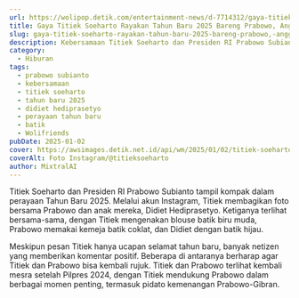 ```yaml
---
url: https://wolipop.detik.com/entertainment-news/d-7714312/gaya-titiek-soeharto-rayakan-tahun-baru-2025-bareng-prabowo-anggun-berbatik?mtype=mpc.ctr.A-boxccxmpcxmp-modelA
title: Gaya Titiek Soeharto Rayakan Tahun Baru 2025 Bareng Prabowo, Anggun Berbatik
slug: gaya-titiek-soeharto-rayakan-tahun-baru-2025-bareng-prabowo,-anggun-berbatik
description: Kebersamaan Titiek Soeharto dan Presiden RI Prabowo Subianto memang selalu mencuri atensi. Meski sudah bercerai namun keduanya masih terlihat kompak.
category:
  - Hiburan
tags:
  - prabowo subianto
  - kebersamaan
  - titiek soeharto
  - tahun baru 2025
  - didiet hediprasetyo
  - perayaan tahun baru
  - batik
  - Wolifriends
pubDate: 2025-01-02
cover: https://awsimages.detik.net.id/api/wm/2025/01/02/titiek-soeharto-bersama-prabowo_169.png?wid=54&w=650&v=1&t=jpeg
coverAlt: Foto Instagram/@titieksoeharto
author: MixtralAI
---
```

Titiek Soeharto dan Presiden RI Prabowo Subianto tampil kompak dalam perayaan Tahun Baru 2025. Melalui akun Instagram, Titiek membagikan foto bersama Prabowo dan anak mereka, Didiet Hediprasetyo. Ketiganya terlihat bersama-sama, dengan Titiek mengenakan blouse batik biru muda, Prabowo memakai kemeja batik coklat, dan Didiet dengan batik hijau.

Meskipun pesan Titiek hanya ucapan selamat tahun baru, banyak netizen yang memberikan komentar positif. Beberapa di antaranya berharap agar Titiek dan Prabowo bisa kembali rujuk. Titiek dan Prabowo terlihat kembali mesra setelah Pilpres 2024, dengan Titiek mendukung Prabowo dalam berbagai momen penting, termasuk pidato kemenangan Prabowo-Gibran.
